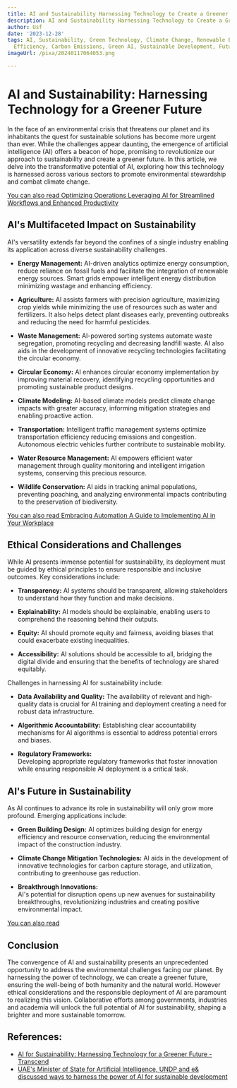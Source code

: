 ```yaml
---
title: AI and Sustainability Harnessing Technology to Create a Greener Future
description: AI and Sustainability Harnessing Technology to Create a Greener Future
author: Usf
date: '2023-12-28'
tags: AI, Sustainability, Green Technology, Climate Change, Renewable Energy, Energy
  Efficiency, Carbon Emissions, Green AI, Sustainable Development, Future of Energy
imageUrl: /pixa/20240117064053.png

---
```

# AI and Sustainability: Harnessing Technology for a Greener Future

In the face of an environmental crisis that threatens our planet and its inhabitants the quest for sustainable solutions has become more urgent than ever. While the challenges appear daunting, the emergence of artificial intelligence (AI) offers a beacon of hope, promising to revolutionize our approach to sustainability and create a greener future. In this article, we delve into the transformative potential  of AI, exploring how this technology is harnessed across various sectors to promote environmental stewardship and combat climate change.

[You can also  read  Optimizing Operations Leveraging  AI  for Streamlined Workflows and Enhanced Productivity](Optimizing%20Operations%20Leveraging%20AI%20for%20Streamlined%20Workflows%20and%20Enhanced%20Productivity)


## AI's  Multifaceted Impact on  Sustainability
AI's versatility extends far beyond the confines of a single industry enabling its application across diverse sustainability challenges.

- **Energy Management:**
AI-driven analytics optimize energy consumption, reduce reliance on  fossil fuels and facilitate the integration of renewable energy sources. Smart grids empower intelligent energy distribution minimizing wastage and enhancing  efficiency.

- **Agriculture:**
AI assists farmers with  precision agriculture, maximizing crop yields  while minimizing the  use of resources such as water and fertilizers. It also helps detect plant  diseases early, preventing outbreaks and reducing the need for  harmful pesticides.

- **Waste Management:**
AI-powered sorting systems  automate waste  segregation, promoting recycling and decreasing landfill waste. AI also aids in the  development of innovative recycling technologies facilitating the circular economy.

- **Circular Economy:** 
AI  enhances circular economy implementation by improving material recovery, identifying  recycling opportunities and promoting sustainable product designs.

- **Climate Modeling:**
AI-based climate models predict climate change  impacts with greater accuracy,  informing  mitigation strategies  and enabling proactive action.

- **Transportation:**
Intelligent traffic management systems optimize  transportation efficiency reducing emissions and congestion. Autonomous electric vehicles further contribute  to sustainable mobility.

- **Water Resource Management:**
AI empowers efficient water management through quality monitoring  and intelligent irrigation systems, conserving this precious resource.

- **Wildlife Conservation:** 
AI aids in tracking  animal  populations,  preventing poaching, and  analyzing environmental  impacts contributing to the preservation of biodiversity.

[You can also read Embracing Automation A Guide to Implementing AI in Your Workplace](Embracing%20Automation%20A%20Guide%20to%20Implementing%20AI%20in%20Your%20Workplace)


## Ethical Considerations and  Challenges
While AI presents immense potential for sustainability, its deployment must be guided by ethical principles to ensure responsible and inclusive outcomes.  Key considerations include:

-  **Transparency:**
AI systems should be transparent, allowing stakeholders to understand how  they function and make decisions.

- **Explainability:**
AI models should be explainable,  enabling users to comprehend the reasoning behind their outputs.

- **Equity:**
AI should promote equity and fairness, avoiding biases that could exacerbate existing inequalities.

- **Accessibility:**
AI solutions should be accessible to all, bridging  the  digital divide and ensuring that the benefits of technology are shared  equitably.

Challenges in harnessing AI for  sustainability  include:

- **Data Availability and Quality:**
The availability of relevant and high-quality data is crucial for AI training and deployment creating a need for robust data infrastructure.

- **Algorithmic Accountability:**
Establishing clear  accountability mechanisms for AI algorithms is essential to address potential errors and biases.

- **Regulatory Frameworks:**  
Developing appropriate regulatory frameworks  that  foster innovation while ensuring responsible AI deployment is a critical task.

## AI's Future  in Sustainability
As AI continues to advance its role in sustainability will only grow more profound. Emerging applications include:

-  **Green Building Design:** 
AI  optimizes building design for energy efficiency and resource conservation, reducing the environmental impact of the construction industry.

- **Climate Change Mitigation Technologies:** 
AI aids  in the development of innovative technologies  for carbon capture storage, and utilization,  contributing to greenhouse gas reduction.

- **Breakthrough Innovations:**  
AI's potential for disruption opens up new  avenues for sustainability breakthroughs, revolutionizing  industries  and creating positive environmental impact.

[You can  also read ]()


##  Conclusion
The convergence of AI and  sustainability presents an unprecedented opportunity to address the environmental challenges  facing  our planet.  By harnessing the power  of technology, we  can create  a greener future, ensuring the well-being of both humanity and the natural world. However ethical considerations and the responsible deployment of AI are paramount to realizing this vision. Collaborative efforts among governments, industries and academia will unlock the full potential of AI for sustainability, shaping a brighter and more sustainable tomorrow.

## References:
- [AI for Sustainability: Harnessing Technology for a Greener Future - Transcend](https://transcendinfra.com/ai-for-sustainability/)
- [UAE's Minister of State for Artificial Intelligence, UNDP and e& discussed ways to harness the power of AI for sustainable development](https://www.undp.org/arab-states/press-releases/uaes-minister-state-artificial-intelligence-undp-and-e-discussed-ways-harness-power-ai-sustainable-development)
